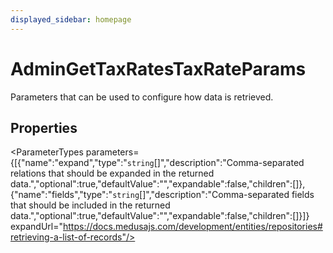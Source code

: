 ```yaml
---
displayed_sidebar: homepage
---
```



# AdminGetTaxRatesTaxRateParams

Parameters that can be used to configure how data is retrieved.

## Properties

<ParameterTypes parameters={[{"name":"expand","type":"`string`[]","description":"Comma-separated relations that should be expanded in the returned data.","optional":true,"defaultValue":"","expandable":false,"children":[]},{"name":"fields","type":"`string`[]","description":"Comma-separated fields that should be included in the returned data.","optional":true,"defaultValue":"","expandable":false,"children":[]}]} expandUrl="https://docs.medusajs.com/development/entities/repositories#retrieving-a-list-of-records"/>
